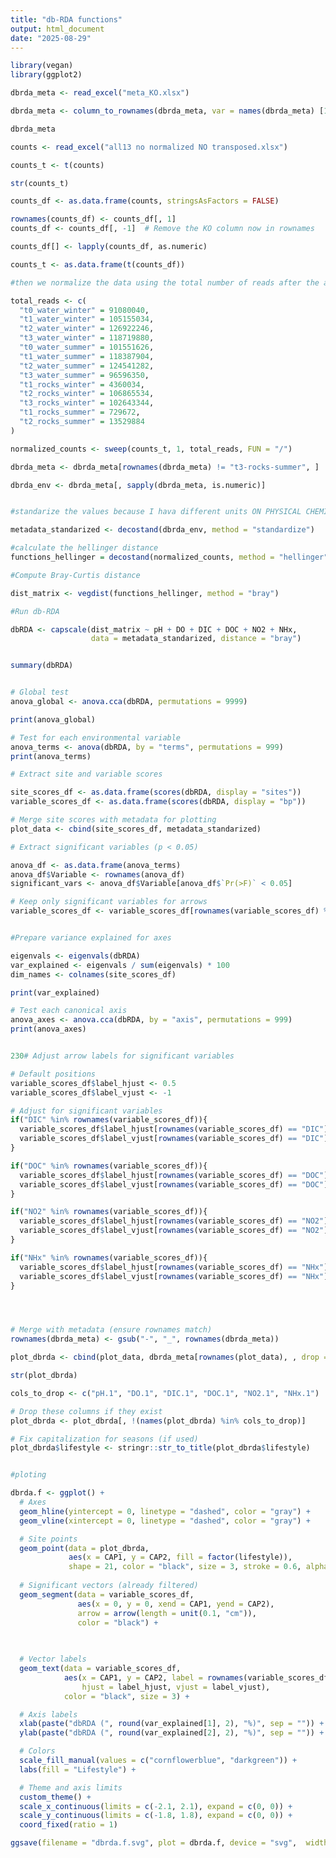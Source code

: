```yaml
---
title: "db-RDA functions"
output: html_document
date: "2025-08-29"
---
```


```r
library(vegan)
library(ggplot2)
````


```r

dbrda_meta <- read_excel("meta_KO.xlsx")

dbrda_meta <- column_to_rownames(dbrda_meta, var = names(dbrda_meta) [1])

dbrda_meta

counts <- read_excel("all13 no normalized NO transposed.xlsx")

counts_t <- t(counts)

str(counts_t)

counts_df <- as.data.frame(counts, stringsAsFactors = FALSE)

rownames(counts_df) <- counts_df[, 1]
counts_df <- counts_df[, -1]  # Remove the KO column now in rownames

counts_df[] <- lapply(counts_df, as.numeric)

counts_t <- as.data.frame(t(counts_df))

#then we normalize the data using the total number of reads after the assembly

total_reads <- c(
  "t0_water_winter" = 91080040,
  "t1_water_winter" = 105155034,
  "t2_water_winter" = 126922246,
  "t3_water_winter" = 118719880,
  "t0_water_summer" = 101551626,
  "t1_water_summer" = 118387904,
  "t2_water_summer" = 124541282,
  "t3_water_summer" = 96596350,
  "t1_rocks_winter" = 4360034,
  "t2_rocks_winter" = 106865534,
  "t3_rocks_winter" = 102643344,
  "t1_rocks_summer" = 729672,
  "t2_rocks_summer" = 13529884
)

normalized_counts <- sweep(counts_t, 1, total_reads, FUN = "/")

dbrda_meta <- dbrda_meta[rownames(dbrda_meta) != "t3-rocks-summer", ]

dbrda_env <- dbrda_meta[, sapply(dbrda_meta, is.numeric)]


#standarize the values because I hava different units ON PHYSICAL CHEMICAL DATA

metadata_standarized <- decostand(dbrda_env, method = "standardize")

#calculate the hellinger distance
functions_hellinger = decostand(normalized_counts, method = "hellinger")

#Compute Bray-Curtis distance

dist_matrix <- vegdist(functions_hellinger, method = "bray")

#Run db-RDA

dbRDA <- capscale(dist_matrix ~ pH + DO + DIC + DOC + NO2 + NHx,
                  data = metadata_standarized, distance = "bray")


summary(dbRDA)


# Global test
anova_global <- anova.cca(dbRDA, permutations = 9999)

print(anova_global)

# Test for each environmental variable
anova_terms <- anova(dbRDA, by = "terms", permutations = 999)
print(anova_terms)

# Extract site and variable scores

site_scores_df <- as.data.frame(scores(dbRDA, display = "sites"))
variable_scores_df <- as.data.frame(scores(dbRDA, display = "bp"))

# Merge site scores with metadata for plotting
plot_data <- cbind(site_scores_df, metadata_standarized)

# Extract significant variables (p < 0.05)

anova_df <- as.data.frame(anova_terms)
anova_df$Variable <- rownames(anova_df)
significant_vars <- anova_df$Variable[anova_df$`Pr(>F)` < 0.05]

# Keep only significant variables for arrows
variable_scores_df <- variable_scores_df[rownames(variable_scores_df) %in% significant_vars, ]


#Prepare variance explained for axes

eigenvals <- eigenvals(dbRDA)
var_explained <- eigenvals / sum(eigenvals) * 100
dim_names <- colnames(site_scores_df)

print(var_explained)

# Test each canonical axis
anova_axes <- anova.cca(dbRDA, by = "axis", permutations = 999)
print(anova_axes)


230# Adjust arrow labels for significant variables

# Default positions
variable_scores_df$label_hjust <- 0.5
variable_scores_df$label_vjust <- -1

# Adjust for significant variables
if("DIC" %in% rownames(variable_scores_df)){
  variable_scores_df$label_hjust[rownames(variable_scores_df) == "DIC"] <- 1.3
  variable_scores_df$label_vjust[rownames(variable_scores_df) == "DIC"] <- 1
}

if("DOC" %in% rownames(variable_scores_df)){
  variable_scores_df$label_hjust[rownames(variable_scores_df) == "DOC"] <- 0.8
  variable_scores_df$label_vjust[rownames(variable_scores_df) == "DOC"] <- 1.5
}

if("NO2" %in% rownames(variable_scores_df)){
  variable_scores_df$label_hjust[rownames(variable_scores_df) == "NO2"] <- 0.9
  variable_scores_df$label_vjust[rownames(variable_scores_df) == "NO2"] <- -0.5
}

if("NHx" %in% rownames(variable_scores_df)){
  variable_scores_df$label_hjust[rownames(variable_scores_df) == "NHx"] <- 1.2
  variable_scores_df$label_vjust[rownames(variable_scores_df) == "NHx"] <- -0.5
}




# Merge with metadata (ensure rownames match)
rownames(dbrda_meta) <- gsub("-", "_", rownames(dbrda_meta))

plot_dbrda <- cbind(plot_data, dbrda_meta[rownames(plot_data), , drop = FALSE])

str(plot_dbrda)

cols_to_drop <- c("pH.1", "DO.1", "DIC.1", "DOC.1", "NO2.1", "NHx.1")

# Drop these columns if they exist
plot_dbrda <- plot_dbrda[, !(names(plot_dbrda) %in% cols_to_drop)]

# Fix capitalization for seasons (if used)
plot_dbrda$lifestyle <- stringr::str_to_title(plot_dbrda$lifestyle)



````


```r

#ploting

dbrda.f <- ggplot() +
  # Axes
  geom_hline(yintercept = 0, linetype = "dashed", color = "gray") +
  geom_vline(xintercept = 0, linetype = "dashed", color = "gray") +

  # Site points
  geom_point(data = plot_dbrda,
             aes(x = CAP1, y = CAP2, fill = factor(lifestyle)),
             shape = 21, color = "black", size = 3, stroke = 0.6, alpha = 1) +
  
  # Significant vectors (already filtered)
  geom_segment(data = variable_scores_df,
               aes(x = 0, y = 0, xend = CAP1, yend = CAP2),
               arrow = arrow(length = unit(0.1, "cm")),
               color = "black") +
  
  

  # Vector labels
  geom_text(data = variable_scores_df,
            aes(x = CAP1, y = CAP2, label = rownames(variable_scores_df),
                hjust = label_hjust, vjust = label_vjust),
            color = "black", size = 3) +

  # Axis labels
  xlab(paste("dbRDA (", round(var_explained[1], 2), "%)", sep = "")) +
  ylab(paste("dbRDA (", round(var_explained[2], 2), "%)", sep = "")) +

  # Colors
  scale_fill_manual(values = c("cornflowerblue", "darkgreen")) +
  labs(fill = "Lifestyle") +

  # Theme and axis limits
  custom_theme() +
  scale_x_continuous(limits = c(-2.1, 2.1), expand = c(0, 0)) +
  scale_y_continuous(limits = c(-1.8, 1.8), expand = c(0, 0)) +
  coord_fixed(ratio = 1)

ggsave(filename = "dbrda.f.svg", plot = dbrda.f, device = "svg",  width = 6.44, height = 4.36, units = "in", dpi = 300)


````






